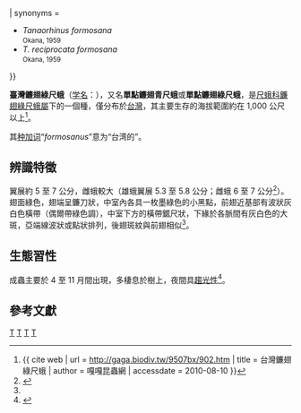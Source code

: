 {{Speciesbox
| name = 臺灣鐮翅綠尺蛾
| image = Tanaorhinus formosanus.jpg
| image_width = 250px
| image_caption = 雌蛾
| genus = Tanaorhinus
| species = formosanus
| authority = Okana, 1959<ref>{{ TaiBNET| zh = 臺灣鎌翅綠尺蛾 | id = 345306 | binomial = Tanaorhinus formosanus | authority = Okana, 1959 | var = | accessdate = 2013-01-24 }}</ref>
| synonyms = 
* ''Tanaorhinus formosana'' <br><small>Okana, 1959<br></small>
* ''T. reciprocata formosana'' <br><small>Okana, 1959</small>
}}

'''臺灣鐮翅綠尺蛾'''（[[学名|学名]]：''{{lang|la|Tanaorhinus formosanus}}''），又名'''單點鐮翅青尺蛾'''或'''單點鐮翅綠尺蛾'''，是[[尺蛾科|尺蛾科]][[鐮翅綠尺蛾屬|鐮翅綠尺蛾屬]]下的一個種，僅分布於[[台灣|台灣]]，其主要生存的海拔範圍約在 1,000 公尺以上<ref name = gaga9507>{{ cite web | url = http://gaga.biodiv.tw/9507bx/902.htm | title = 台灣鐮翅綠尺蛾 | author = 嘎嘎昆蟲網 | accessdate = 2010-08-10 }}</ref>。

其[[种加词|种加词]]“''formosanus''”意为“台湾的”。

== 辨識特徵 ==
翼展約 5 至 7 公分，雌蛾較大（雄蛾翼展 5.3 至 5.8 公分；雌蛾 6 至 7 公分<ref>{{cite book | author = 王效岳 | title = 臺灣尺蛾科圖鑑（1） | publisher = [[臺灣省立博物館|臺灣省立博物館]] | year = 1997 | page = p.59 | isbn = 957-9497-67-2 }}</ref>）。翅面綠色，翅端呈鐮刀狀，中室內各具一枚墨綠色的小黑點，前翅近基部有波狀灰白色橫帶（偶爾帶綠色調），中室下方的橫帶鋸尺狀，下緣於各脈間有灰白色的大斑，亞端線波狀或點狀排列，後翅斑紋與前翅相似<ref name = gaga9507/>。

== 生態習性 ==
成蟲主要於 4 至 11 月間出現，多棲息於樹上，夜間具[[趨性|趨光性]]<ref>{{cite book | author1 = 張永仁 | title = 昆蟲圖鑑 | publisher = 遠流 |date=1998-06-01|page=279 | isbn =978-9-57323-430-2 }}</ref>。

== 參考文獻 ==
{{reflist}}

{{Taxonbar}}

[[Category:台灣昆蟲|T]]
[[Category:台灣特有種|T]]
[[Category:鐮翅綠尺蛾屬|T]]
[[Category:1959年描述的昆虫|T]]